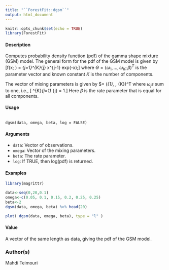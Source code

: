 ---
title: "``ForestFit::dgsm``"
output: html_document
---

```{r setup, include=FALSE}
knitr::opts_chunk$set(echo = TRUE)
library(ForestFit)
```


#### Description

Computes probability density function (pdf) of the gamma shape mixture (GSM) model. The general
form for the pdf of the GSM model is given by
\[f(x; \Theta ) = \sum_{j=1}^{K}\omega_{j} \frac{\beta^{j}}{\Gamma(j)} x^{j-1} exp(-\beta x);\]
where $\Theta  = (\omega_{1}, \ldots, \omega_{K}; \beta)^T$ is the parameter vector and known constant $K$ is the number of
components. 

The vector of mixing parameters is given by $\omega = (\omega_{1}, \ldots, \omega_{K})^T where $\omega_{j}s$ sum to
one, i.e.,
\[ \sum^{K}_{j=1} \omega_{j} = 1.\] Here $\beta$ is the rate parameter that is equal for all components.

#### Usage

<pre><code>
dgsm(data, omega, beta, log = FALSE)
</code></pre>

#### Arguments

* ``data``:   Vector of observations.
* ``omega``: Vector of the mixing parameters.
* ``beta``: The rate parameter.
* ``log``: If TRUE, then log(pdf) is returned.



#### Examples
```{r}
library(magrittr)

data<-seq(0,20,0.1)
omega<-c(0.05, 0.1, 0.15, 0.2, 0.25, 0.25)
beta<-2
dgsm(data, omega, beta) %>% head(20)

```

```{r}
plot( dgsm(data, omega, beta), type = "l" )

```


#### Value

A vector of the same length as data, giving the pdf of the GSM model.

### Author(s)
Mahdi Teimouri
